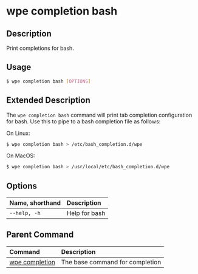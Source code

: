 # wpe completion bash

## Description

Print completions for bash.

## Usage

```bash
$ wpe completion bash [OPTIONS]
```

## Extended Description

The `wpe completion bash` command will print tab completion configuration for bash. Use this to pipe to a bash completion file as follows:

On Linux:

```bash
$ wpe completion bash > /etc/bash_completion.d/wpe
```

On MacOS:

```bash
$ wpe completion bash > /usr/local/etc/bash_completion.d/wpe
```

## Options

| Name, shorthand | Description   |
| :-------------- | :------------ |
| `--help, -h`    | Help for bash |

## Parent Command

| Command                         | Description                     |
| :------------------------------ | :------------------------------ |
| [wpe completion](../completion) | The base command for completion |
